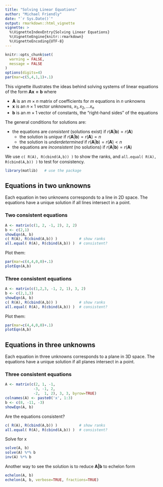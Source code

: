 ```yaml
---
title: "Solving Linear Equations"
author: "Michael Friendly"
date: "`r Sys.Date()`"
output: rmarkdown::html_vignette
vignette: >
  %\VignetteIndexEntry{Solving Linear Equations}
  %\VignetteEngine{knitr::rmarkdown}
  %\VignetteEncoding{UTF-8}
---
```


```r
knitr::opts_chunk$set(
  warning = FALSE,
  message = FALSE
)
options(digits=4)
par(mar=c(5,4,1,1)+.1)
```

This vignette illustrates the ideas behind solving systems of linear equations of the form $\mathbf{A x = b}$
where 

- $\mathbf{A}$ is an $m \times n$ matrix of coefficients for $m$ equations in $n$ unknowns
- $\mathbf{x}$ is an $n \times 1$ vector unknowns, $x_1, x_2, \dots x_n$
- $\mathbf{b}$ is an $m \times 1$ vector of constants, the "right-hand sides" of the equations

The general conditions for solutions are:

- the equations are *consistent* (solutions exist) if $r( \mathbf{A} | \mathbf{b}) = r( \mathbf{A})$
    - the solution is *unique* if $r( \mathbf{A} | \mathbf{b}) = r( \mathbf{A}) = n$
    - the solution is *underdetermined* if $r( \mathbf{A} | \mathbf{b}) = r( \mathbf{A}) < n$
- the equations are *inconsistent* (no solutions) if $r( \mathbf{A} | \mathbf{b}) = r( \mathbf{A})$

We use `c( R(A), R(cbind(A,b)) )` to show the ranks, and `all.equal( R(A), R(cbind(A,b)) )` to test
for consistency.

```r
library(matlib)   # use the package
```
## Equations in two unknowns

Each equation in two unknowns corresponds to a line in 2D space. The equations
have a unique solution if all lines intersect in a point.

### Two consistent equations
```r
A <- matrix(c(1, 2, -1, 2), 2, 2)
b <- c(2,1)
showEqn(A, b)
c( R(A), R(cbind(A,b)) )          # show ranks
all.equal( R(A), R(cbind(A,b)) )  # consistent?

```
Plot them:
```r
par(mar=c(4,4,0,0)+.1)
plotEqn(A,b)
```

### Three consistent equations
```r
A <- matrix(c(1,2,3, -1, 2, 1), 3, 2)
b <- c(2,1,3)
showEqn(A, b)
c( R(A), R(cbind(A,b)) )          # show ranks
all.equal( R(A), R(cbind(A,b)) )  # consistent?
```
Plot them:
```r
par(mar=c(4,4,0,0)+.1)
plotEqn(A,b)
```

## Equations in three unknowns

Each equation in three unknowns corresponds to a plane in 3D space. The equations
have a unique solution if all planes intersect in a point.

### Three consistent equations

```r
A <- matrix(c(2, 1, -1,
             -3, -1, 2,
             -2,  1, 2), 3, 3, byrow=TRUE)
colnames(A) <- paste0('x', 1:3)
b <- c(8, -11, -3)
showEqn(A, b)
```

Are the equations consistent?
```r
c( R(A), R(cbind(A,b)) )          # show ranks
all.equal( R(A), R(cbind(A,b)) )  # consistent?
```
Solve for x

```r
solve(A, b)
solve(A) %*% b
inv(A) %*% b
```

Another way to see the solution is to reduce $\mathbf{A | b}$ to echelon form

```r
echelon(A, b)
echelon(A, b, verbose=TRUE, fractions=TRUE)
```

